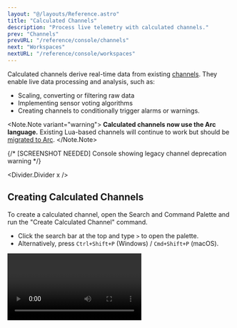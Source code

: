 ```yaml
---
layout: "@/layouts/Reference.astro"
title: "Calculated Channels"
description: "Process live telemetry with calculated channels."
prev: "Channels"
prevURL: "/reference/console/channels"
next: "Workspaces"
nextURL: "/reference/console/workspaces"
---
```



Calculated channels derive real-time data from existing
[channels](/reference/console/channels). They enable live data processing and analysis,
such as:

- Scaling, converting or filtering raw data
- Implementing sensor voting algorithms
- Creating channels to conditionally trigger alarms or warnings.

<Note.Note variant="warning">
  **Calculated channels now use the Arc language.** Existing Lua-based channels will
  continue to work but should be [migrated to Arc](#migration-from-lua).
</Note.Note>

{/* [SCREENSHOT NEEDED] Console showing legacy channel deprecation warning */}

<Divider.Divider x />

## Creating Calculated Channels

To create a calculated channel, open the Search and Command Palette and run the "Create
Calculated Channel" command.

- Click the search bar at the top and type `>` to open the palette.
- Alternatively, press `Ctrl+Shift+P` (Windows) / `Cmd+Shift+P` (macOS).

<Video client:only="react" id="console/calculated-channels/create" />

{/* [SCREENSHOT NEEDED] Calculated channel creation dialog with Arc editor */}
{/* [SCREENSHOT NEEDED] Arc code editor showing syntax highlighting */}

### Channel Parameters

When creating a calculated channel, you will be prompted to fill in the following
fields:

<Table>
  <thead>
    <tr>
      <th>Field</th>
      <th>Description</th>
    </tr>
  </thead>
  <tbody>
    <tr>
      <td>Name</td>
      <td>A name for the channel.</td>
    </tr>
    <tr>
      <td>Expression</td>
      {
        <td>
          The Arc expression that calculates the value to be written to the calculated
          channel. This expression must end with a <code>return</code> statement.
          Channel dependencies are automatically detected from the expression.
        </td>
      }
    </tr>
    <tr>
      <td>Operation (Optional)</td>
      {
        <td>
          Post-processing operation applied to the expression result. Options include{" "}
          <code>min</code>, <code>max</code>, and <code>avg</code> for{" "}
          <a href="#operations">running aggregations</a>.
        </td>
      }
    </tr>
    <tr>
      <td>Window (Optional)</td>
      {
        <td>
          Time duration for operation resets. When the duration expires, the operation
          state is reset. Set to 0 for no duration-based reset. Only applies when an
          operation is selected.
        </td>
      }
    </tr>
    <tr>
      <td>Reset Channel (Optional)</td>
      {
        <td>
          A <code>uint8</code>{" "}
          <a href="#reset-channels">channel that triggers operation reset</a> when its
          value equals 1. Only applies when an operation is selected.
        </td>
      }
    </tr>
  </tbody>
</Table>

<Divider.Divider x />

## Writing Expressions

Calculated channels use the [Arc](https://docs.synnax.com/reference/arc) language for
expressions. Arc is a domain-specific language designed for real-time telemetry
processing.

### Basic Syntax

#### Channel References

Reference channels directly by name without any prefix or special syntax:

```arc
return temperature
return sensor_a + sensor_b
return voltage * current
```

Channel names are automatically detected and used as inputs to the calculation.

#### Return Statement

Every expression must end with a `return` statement:

```arc
return pressure * 1.5
```

#### Variables

Use `:=` to declare intermediate variables:

```arc
scaled := pressure * 2.5
offset := scaled + 10
return offset
```

### Operators

Arc supports standard operators for calculations:

**Arithmetic:** `+`, `-`, `*`, `/`, `%`

```arc
return (temp_1 + temp_2 + temp_3) / 3  // Average
```

**Comparison:** `==`, `!=`, `<`, `>`, <code
style={{fontVariantLigatures: 'none'}}>&lt;=</code>, <code
style={{fontVariantLigatures: 'none'}}>&gt;=</code>

```arc
return pressure > 100  // Returns 1 (true) or 0 (false)
```

**Logical:** `and`, `or`, `not`

```arc
return temp > 100 and pressure > 50
```

### Conditionals

Use `if` statements with curly braces for conditional logic:

```arc
if (temperature > 100) {
    return 1
} else {
    return 0
}
```

Multi-condition example:

```arc
if (temp > 100 and pressure > 50) {
    return 2
} else if (temp > 50) {
    return 1
} else {
    return 0
}
```

### Data Types

The calculated channel's data type is automatically inferred from the Arc expression's
return value. The system analyzes your expression to determine the appropriate data type
(e.g., `float64`, `int32`, etc.).

<Divider.Divider x />

## Editing Calculations

To edit a calculated channel, right-click it in the Channels Toolbar and select "Edit
Calculation" from the context menu:

<Video client:only="react" id="console/calculated-channels/edit" />

<Divider.Divider x />

## Operations

Operations are optional post-processing steps that apply aggregations to your calculated
channel. They enable stateful computations like running minimums, maximums, and
averages.

### How Operations Work

Operations process the expression result before writing to the output channel:

<Code showCopyButton={false}>
  <code>
    {`Expression Result → Operation → Output Channel
                       ↑
                  Reset Channel`}
  </code>
</Code>

The operation maintains internal state across executions, outputting a single aggregated
value rather than processing individual samples.

{/* [SCREENSHOT NEEDED] Operation configuration UI (type/window/reset channel) */}

### Supported Operations

<Table>
  <thead>
    <tr>
      <th>Operation</th>
      <th>Description</th>
    </tr>
  </thead>
  <tbody>
    <tr>
      <td>`none`</td>
      <td>No operation (default). Passes expression result directly to output.</td>
    </tr>
    <tr>
      <td>`min`</td>
      <td>Running minimum. Tracks the smallest value seen since the last reset.</td>
    </tr>
    <tr>
      <td>`max`</td>
      <td>Running maximum. Tracks the largest value seen since the last reset.</td>
    </tr>
    <tr>
      <td>`avg`</td>
      <td>Running average. Computes the mean of all values since the last reset.</td>
    </tr>
  </tbody>
</Table>

### Reset Mechanisms

Operations can reset their state through three mechanisms (any can trigger a reset):

1. **Duration-based (Window)**: Resets after a specified time duration based on input
   timestamps
2. **Signal-based (Reset Channel)**: Resets when a `uint8` channel receives value `1`
3. **Never**: Set duration to 0 and omit reset channel for a continuous operation

### Example Configurations

**Running average over 10 seconds:**

- Operation: `avg`
- Window: `10` seconds
- Reset Channel: (none)

The average resets every 10 seconds based on data timestamps.

**Maximum until manual reset:**

- Operation: `max`
- Window: `0` (no duration reset)
- Reset Channel: `manual_reset_button`

The maximum runs indefinitely until the reset channel triggers.

**Minimum with both reset types:**

- Operation: `min`
- Window: `60` seconds
- Reset Channel: `cycle_complete`

The minimum resets either after 60 seconds OR when the reset channel triggers—whichever
comes first.

<Divider.Divider x />

## Reset Channels

Reset channels provide signal-based control over operation state and must have data type
`uint8`. When a reset channel receives a value of `1`, the associated operation clears
its accumulated state and restarts.

{/* [VIDEO NEEDED] Demonstration of reset channel triggering and operation resetting */}

### Use Cases

**Manual Reset Button:**

Create a virtual `uint8` channel that you can write to from a schematic button or
control panel to manually reset the calculation.

**Periodic Reset Signal:**

Use a timer or sequence to generate periodic reset pulses for regular operation resets.

**Conditional Reset Logic:**

Create a calculated channel that outputs `1` when a certain condition is met (e.g.,
"cycle complete" flag from another system).

### Behavior Example

```
Time:           0s → 5s  → 10s → 10.1s (reset=1) → 15s → 20s
Pressure:       50 → 100 → 75  → 75              → 90  → 110
Max Operation:  50 → 100 → 100 → (reset to 75)   → 90  → 110
```

At 10.1s, the reset channel triggers, clearing the max value. The operation restarts
from the current input (75) and continues tracking the new maximum.

<Divider.Divider x />

## Examples

### Simple Operations

**Scaling a sensor:**

```arc
return pressure * 1.5
```

**Adding an offset:**

```arc
return temperature + 273.15  // Convert Celsius to Kelvin
```

**Power calculation:**

```arc
return voltage * current
```

### Multi-Channel Calculations

**Sum of multiple sensors:**

```arc
return sensor_1 + sensor_2 + sensor_3
```

**Average (in expression):**

```arc
return (temp_1 + temp_2 + temp_3) / 3
```

**Differential measurement:**

```arc
return inlet_pressure - outlet_pressure
```

### Conditional Logic

**Threshold detection:**

```arc
if (pressure > 100) {
    return 1  // High alarm
} else {
    return 0  // Normal
}
```

**Multi-level thresholds:**

```arc
if (temp > 100 and pressure > 50) {
    return 2  // Critical
} else if (temp > 50) {
    return 1  // Warning
} else {
    return 0  // Normal
}
```

**Safe division (avoid divide-by-zero):**

```arc
if (denominator == 0) {
    return 0
} else {
    return numerator / denominator
}
```

### Multi-Step Calculations

**Unit conversion with intermediate variables:**

```arc
celsius := sensor_temp
fahrenheit := celsius * 9 / 5 + 32
return fahrenheit
```

**Pressure compensation:**

```arc
raw_pressure := sensor_reading
temp_correction := temperature * 0.01
compensated := raw_pressure - temp_correction
return compensated
```

### Using Operations

**Running maximum with manual reset:**

- Expression: `return pressure`
- Operation: `max`
- Window: `0` (no duration reset)
- Reset Channel: `reset_button`

This tracks the maximum pressure value until the reset button is triggered.

**10-second rolling average:**

- Expression: `return temperature`
- Operation: `avg`
- Window: `10` seconds
- Reset Channel: (none)

This computes the average temperature over 10-second windows.

<Divider.Divider x />

## How Calculated Channels Work

Calculated channels are [virtual](/reference/concepts/channels#virtual-channels),
meaning their data is computed on-demand rather than stored permanently to disk. This
section explains how they work under the hood.

### On-Demand Computation

Calculated channels don't run continuously in the background. Instead, they only execute
when someone actively reads or streams the channel. When you start visualizing a
calculated channel in a line plot or request its data through the API, Synnax
automatically activates the calculation. When you stop streaming, the calculation
pauses.

This on-demand approach conserves system resources: calculations only consume CPU and
memory when their results are actually needed.

### Historical Evaluation

Calculated channels can be evaluated historically, allowing you to query past data as if
the calculation had been running at that time. For this to work:

- **All input channels** must have data available in the time range you're querying
- **Simple expressions** (like `return pressure * 1.5`) work reliably with historical
  data
- **Operations** (min, max, avg) with time-based windows may have limitations with
  historical queries

**Example:** If your calculation depends on `sensor_1` and `sensor_2`, you can query
historical data for any time range where both sensors have recorded data. The
calculation will be applied to the historical data as if it had been running
continuously.

**Nested calculations** also work historically. If `calc_2` depends on `calc_1`, and
`calc_1` depends on persisted channels, you can query `calc_2` historically as long as
the underlying data exists.

### Nested Calculations

Calculated channels can depend on other calculated channels, creating calculation
chains:

```
sensor_raw → temp_celsius → temp_fahrenheit → temp_status
```

When data arrives at `sensor_raw`, it automatically propagates through the chain:

1. `temp_celsius` calculates and outputs its result
2. `temp_fahrenheit` receives that output and calculates its result
3. `temp_status` receives that output and produces the final result

There's no limit to nesting depth, but keep in mind that each level adds computation
time. Design your calculations thoughtfully to balance clarity and performance.

### Handling Different Arrival Rates

Calculated channels operate on **series (arrays of samples)**, not individual scalar
values. When you write `return temperature + pressure`, you're performing an elementwise
operation on arrays.

When inputs have different numbers of samples, Arc uses **last-value-hold** semantics:

- The output length equals the **maximum** of the input lengths
- Shorter series repeat their last value for remaining positions
- This happens **per frame**, not across time

**Example:** Consider a frame where:

```arc
return temperature + pressure
```

If the frame contains:

- `temperature`: 10 samples `[20, 21, 22, 23, 24, 25, 26, 27, 28, 29]`
- `pressure`: 5 samples `[30, 31, 32, 33, 34]`

The calculation produces **10 output samples**:

1. Pressure's last value (34) repeats for positions 6-10
2. Elementwise addition: `[50, 52, 54, 56, 58, 59, 60, 61, 62, 63]`

**What this means for different rates:**

If `temperature` updates at 100 Hz and `pressure` at 10 Hz, when a frame arrives with
100 temperature samples and 10 pressure samples, the calculated channel produces **100
output samples**. Pressure's 10th value is used for output samples 11-100.

**Note:** This is not interpolation; it's a last-value-hold. The system doesn't create
new pressure values; it reuses the most recent one.

<Divider.Divider x />

## Migration from Lua

If you have existing Lua-based calculated channels, here's how to migrate them to Arc:

{/* [SCREENSHOT NEEDED] Side-by-side Lua vs Arc comparison in Console */}

### Syntax Comparison

<Table>
  <thead>
    <tr>
      <th>Feature</th>
      <th>Lua (Legacy)</th>
      <th>Arc (Current)</th>
    </tr>
  </thead>
  <tbody>
    <tr>
      <td>Channel Access</td>
      <td>`channels.name` or `get("name")`</td>
      <td>`name`</td>
    </tr>
    <tr>
      <td>Variables</td>
      <td>`local x = 5`</td>
      <td>`x := 5`</td>
    </tr>
    <tr>
      <td>Conditionals</td>
      <td>`if x then ... end`</td>
      <td style="font-variant-ligatures: none;">`if (x) { ... }`</td>
    </tr>
    <tr>
      <td>Logical AND</td>
      <td>`and`</td>
      <td>`and`</td>
    </tr>
    <tr>
      <td>Logical OR</td>
      <td>`or`</td>
      <td>`or`</td>
    </tr>
    <tr>
      <td>Logical NOT</td>
      <td>`not`</td>
      <td>`not`</td>
    </tr>
    <tr>
      <td>Not Equal</td>
      <td>`~=`</td>
      <td>`!=`</td>
    </tr>
    <tr>
      <td>Return</td>
      <td>`return value`</td>
      <td>`return value`</td>
    </tr>
  </tbody>
</Table>

### Migration Examples

**Simple scaling:**

```lua
// Lua
return channels.sensor * 2
```

```arc
// Arc
return sensor * 2
```

**Conditional logic:**

```lua
// Lua
if channels.temp > 100 then
    return 1
else
    return 0
end
```

```arc
// Arc
if (temp > 100) {
    return 1
} else {
    return 0
}
```

**Multi-step with variables:**

```lua
// Lua
local scaled = channels.pressure * 2.5
local offset = scaled + 10
return offset
```

```arc
// Arc
scaled := pressure * 2.5
offset := scaled + 10
return offset
```

### Key Differences

1. **No channel prefix needed** - Reference channels by name directly
2. **Curly braces for blocks** - Use `{}` instead of `then...end`
3. **Keyword operators** - Arc uses the same `and`, `or`, `not` keywords as Lua
4. **Auto-detected dependencies** - No need to manually specify `requires` field

### Channel Naming for Arc

**Important**: Arc identifiers can only contain letters, digits, and underscores, and
must start with a letter or underscore. Channel names with special characters (like
dashes, spaces, or dots) **cannot be directly referenced** in Arc expressions.

**Best Practice**: When creating channels that will be used in Arc calculated channels,
use underscores instead of special characters:

- ✅ `sensor_1`, `temp_reading`, `channel_a`
- ❌ `sensor-1`, `temp reading`, `channel.a`

For complex calculations involving loops or tables, consider breaking them into multiple
calculated channels or exploring
[Arc's more advanced features](https://docs.synnax.com/reference/arc).
